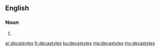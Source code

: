 ==English==

===Noun===
{{head|en|plural}}

# {{plural of|decastyle|lang=en|nocat=1}}

[[ar:decastyles]]
[[fr:decastyles]]
[[ku:decastyles]]
[[mg:decastyles]]
[[my:decastyles]]